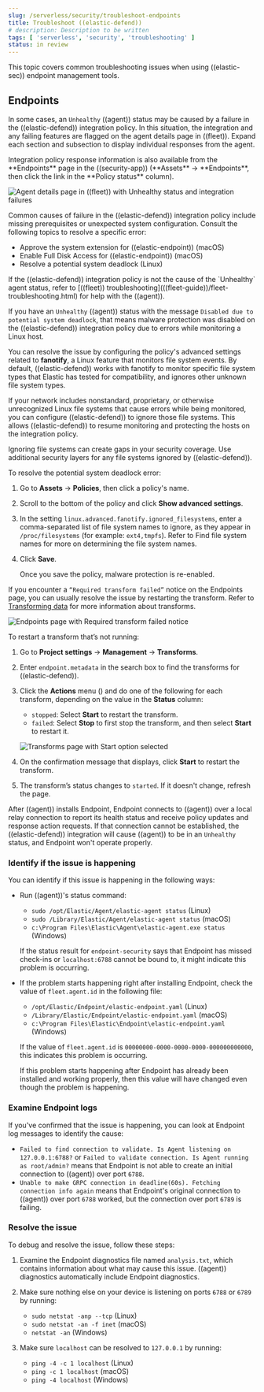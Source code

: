 ```yaml
---
slug: /serverless/security/troubleshoot-endpoints
title: Troubleshoot ((elastic-defend))
# description: Description to be written
tags: [ 'serverless', 'security', 'troubleshooting' ]
status: in review
---
```


<DocBadge template="technical preview" />
<div id="ts-management"></div>

This topic covers common troubleshooting issues when using ((elastic-sec)) <DocLink slug="/serverless/security/manage-endpoint-protection">endpoint management tools</DocLink>.

<div id="ts-endpoints"></div>

## Endpoints

<DocAccordion id="ts-unhealthy-agent" buttonContent="Unhealthy ((agent)) status">

In some cases, an `Unhealthy` ((agent)) status may be caused by a failure in the ((elastic-defend)) integration policy. In this situation, the integration and any failing features are flagged on the agent details page in ((fleet)). Expand each section and subsection to display individual responses from the agent.

<DocCallOut title="Tip">
Integration policy response information is also available from the **Endpoints** page in the ((security-app)) (**Assets** → **Endpoints**, then click the link in the **Policy status** column).
</DocCallOut>

![Agent details page in ((fleet)) with Unhealthy status and integration failures](../images/ts-management/-troubleshooting-unhealthy-agent-fleet.png)

Common causes of failure in the ((elastic-defend)) integration policy include missing prerequisites or unexpected system configuration. Consult the following topics to resolve a specific error:

- <DocLink slug="/serverless/security/install-endpoint-manually" section="approve-the-system-extension-for-((elastic-endpoint))">Approve the system extension for ((elastic-endpoint))</DocLink> (macOS)
- <DocLink slug="/serverless/security/install-endpoint-manually" section="enable-full-disk-access-for-((elastic-endpoint))">Enable Full Disk Access for ((elastic-endpoint))</DocLink> (macOS)
- <DocLink slug="/serverless/security/troubleshoot-endpoints" section="linux-deadlock">Resolve a potential system deadlock</DocLink> (Linux)

<DocCallOut title="Tip">
If the ((elastic-defend)) integration policy is not the cause of the `Unhealthy` agent status, refer to [((fleet)) troubleshooting](((fleet-guide))/fleet-troubleshooting.html) for help with the ((agent)).
</DocCallOut>

</DocAccordion>

<DocAccordion id="linux-deadlock" buttonContent="Disabled to avoid potential system deadlock (Linux)">

If you have an `Unhealthy` ((agent)) status with the message `Disabled due to potential system deadlock`, that means malware protection was disabled on the ((elastic-defend)) integration policy due to errors while monitoring a Linux host.

You can resolve the issue by configuring the policy's <DocLink slug="/serverless/security/linux-file-monitoring">advanced settings</DocLink> related to **fanotify**, a Linux feature that monitors file system events. By default, ((elastic-defend)) works with fanotify to monitor specific file system types that Elastic has tested for compatibility, and ignores other unknown file system types.

If your network includes nonstandard, proprietary, or otherwise unrecognized Linux file systems that cause errors while being monitored, you can configure ((elastic-defend)) to ignore those file systems. This allows ((elastic-defend)) to resume monitoring and protecting the hosts on the integration policy.

<DocCallOut title="Caution" color="warning">
Ignoring file systems can create gaps in your security coverage. Use additional security layers for any file systems ignored by ((elastic-defend)).
</DocCallOut>

To resolve the potential system deadlock error:

1. Go to **Assets** → **Policies**, then click a policy's name.

1. Scroll to the bottom of the policy and click **Show advanced settings**.

1. In the setting `linux.advanced.fanotify.ignored_filesystems`, enter a comma-separated list of file system names to ignore, as they appear in `/proc/filesystems` (for example: `ext4,tmpfs`). Refer to <DocLink slug="/serverless/security/linux-file-monitoring" section="find-file-system-names">Find file system names</DocLink> for more on determining the file system names.

1. Click **Save**. 

    Once you save the policy, malware protection is re-enabled.

</DocAccordion>

<DocAccordion id="ts-transform-failed" buttonContent="Required transform failed">

If you encounter a `“Required transform failed”` notice on the Endpoints page, you can usually resolve the issue by restarting the transform. Refer to [Transforming data](((ref))/transforms.html) for more information about transforms.

![Endpoints page with Required transform failed notice](../images/ts-management/-troubleshooting-endpoints-transform-failed.png)

To restart a transform that’s not running:

1. Go to **Project settings** → **Management** → **Transforms**.
1. Enter `endpoint.metadata` in the search box to find the transforms for ((elastic-defend)).
1. Click the **Actions** menu (<DocIcon type="boxesHorizontal" title="Actions menu icon" />) and do one of the following for each transform, depending on the value in the **Status** column:

    * `stopped`: Select **Start** to restart the transform. 
    * `failed`: Select **Stop** to first stop the transform, and then select **Start** to restart it.

    ![Transforms page with Start option selected](../images/ts-management/-troubleshooting-transforms-start.png)

1. On the confirmation message that displays, click **Start** to restart the transform.
1. The transform’s status changes to `started`. If it doesn't change, refresh the page.

</DocAccordion>

<DocAccordion id="ts-agent-connection" buttonContent="((agent)) and Endpoint connection issues">

After ((agent)) installs Endpoint, Endpoint connects to ((agent)) over a local relay connection to report its health status and receive policy updates and response action requests. If that connection cannot be established, the ((elastic-defend)) integration will cause ((agent)) to be in an `Unhealthy` status, and Endpoint won't operate properly.

### Identify if the issue is happening

You can identify if this issue is happening in the following ways:

* Run ((agent))'s status command:

  * `sudo /opt/Elastic/Agent/elastic-agent status` (Linux)
  * `sudo /Library/Elastic/Agent/elastic-agent status` (macOS)
  * `c:\Program Files\Elastic\Agent\elastic-agent.exe status` (Windows)

  If the status result for `endpoint-security` says that Endpoint has missed check-ins or `localhost:6788` cannot be bound to, it might indicate this problem is occurring.

* If the problem starts happening right after installing Endpoint, check the value of `fleet.agent.id` in the following file:

  * `/opt/Elastic/Endpoint/elastic-endpoint.yaml` (Linux)
  * `/Library/Elastic/Endpoint/elastic-endpoint.yaml` (macOS)
  * `c:\Program Files\Elastic\Endpoint\elastic-endpoint.yaml` (Windows)

  If the value of `fleet.agent.id` is `00000000-0000-0000-0000-000000000000`, this indicates this problem is occurring.

  <DocCallOut title="Note">
  If this problem starts happening after Endpoint has already been installed and working properly, then this value will have changed even though the problem is happening.
  </DocCallOut>

### Examine Endpoint logs

If you've confirmed that the issue is happening, you can look at Endpoint log messages to identify the cause:

* `Failed to find connection to validate. Is Agent listening on 127.0.0.1:6788?` or `Failed to validate connection. Is Agent running as root/admin?` means that Endpoint is not able to create an initial connection to ((agent)) over port `6788`.
* `Unable to make GRPC connection in deadline(60s). Fetching connection info again` means that Endpoint's original connection to ((agent)) over port `6788` worked, but the connection over port `6789` is failing.

### Resolve the issue

To debug and resolve the issue, follow these steps:

1. Examine the Endpoint diagnostics file named `analysis.txt`, which contains information about what may cause this issue. ((agent)) diagnostics automatically include Endpoint diagnostics. 

1. Make sure nothing else on your device is listening on ports `6788` or `6789` by running:

    * `sudo netstat -anp --tcp` (Linux)
    * `sudo netstat -an -f inet` (macOS)
    * `netstat -an` (Windows)

1. Make sure `localhost` can be resolved to `127.0.0.1` by running:

    * `ping -4 -c 1 localhost` (Linux)
    * `ping -c 1 localhost` (macOS)
    * `ping -4 localhost` (Windows)

</DocAccordion>
